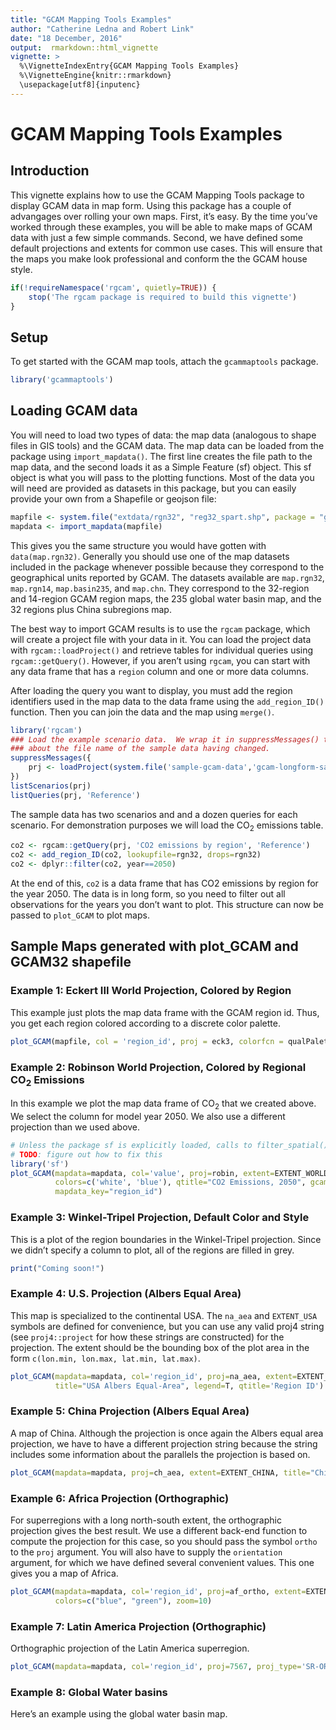 ```yaml
--- 
title: "GCAM Mapping Tools Examples"
author: "Catherine Ledna and Robert Link"
date: "18 December, 2016"
output:  rmarkdown::html_vignette
vignette: >
  %\VignetteIndexEntry{GCAM Mapping Tools Examples}
  %\VignetteEngine{knitr::rmarkdown}
  \usepackage[utf8]{inputenc}
--- 
```


# GCAM Mapping Tools Examples

## Introduction
This vignette explains how to use the GCAM Mapping Tools package to display GCAM data in map form.  Using this package has a couple of advangages over rolling your own maps.  First, it's easy.  By the time you've worked through these examples, you will be able to make maps of GCAM data with just a few simple commands.  Second, we have defined some default projections and extents for common use cases.  This will ensure that the maps you make look professional and conform the the GCAM house style.

```r
if(!requireNamespace('rgcam', quietly=TRUE)) {
    stop('The rgcam package is required to build this vignette')
}
```

## Setup
To get started with the GCAM map tools, attach the `gcammaptools` package.
```r
library('gcammaptools')
```

## Loading GCAM data

You will need to load two types of data:  the map data (analogous to shape files in GIS tools) and the GCAM data.  The map data can be loaded from the package using `import_mapdata()`.  The first line creates the file path to the map data, and the second loads it as a Simple Feature (sf) object.  This sf object is what you will pass to the plotting functions.  Most of the data you will need are provided as datasets in this package, but you can easily provide your own from a Shapefile or geojson file:
```r
mapfile <- system.file("extdata/rgn32", "reg32_spart.shp", package = "gcammaptools")
mapdata <- import_mapdata(mapfile)
```
This gives you the same structure you would have gotten with `data(map.rgn32)`.  Generally you should use one of the map datasets included in the package whenever possible because they correspond to the geographical units reported by GCAM.  The datasets available are `map.rgn32`, `map.rgn14`, `map.basin235`, and `map.chn`.  They correspond to the 32-region and 14-region GCAM region maps, the 235 global water basin map, and the 32 regions plus China subregions map.

The best way to import GCAM results is to use the `rgcam` package, which will create a project file with your data in it.  You can load the project data with `rgcam::loadProject()` and retrieve tables for individual queries using `rgcam::getQuery()`.  However, if you aren't using `rgcam`, you can start with any data frame that has a `region` column and one or more data columns.

After loading the query you want to display, you must add the region identifiers used in the map data to the data frame using the `add_region_ID()` function.  Then you can join the data and the map using `merge()`.

```r
library('rgcam')
### Load the example scenario data.  We wrap it in suppressMessages() to hide an unhelpful notice
### about the file name of the sample data having changed.
suppressMessages({
    prj <- loadProject(system.file('sample-gcam-data','gcam-longform-sample.dat', package='gcammaptools'))
})
listScenarios(prj)
listQueries(prj, 'Reference')
```

The sample data has two scenarios and and a dozen queries for each scenario.  For demonstration purposes we will load the CO<sub>2</sub> emissions table.  

```r
co2 <- rgcam::getQuery(prj, 'CO2 emissions by region', 'Reference')
co2 <- add_region_ID(co2, lookupfile=rgn32, drops=rgn32)
co2 <- dplyr::filter(co2, year==2050)
```
At the end of this, `co2` is a data frame that has CO2 emissions by region for the year 2050.  The data is in long form, so you need to filter out all observations for the years you don't want to plot.  This structure can now be passed to `plot_GCAM` to plot maps.

## Sample Maps generated with plot_GCAM and GCAM32 shapefile

### Example 1: Eckert III World Projection, Colored by Region

This example just plots the map data frame with the GCAM region id.  Thus, you get each region colored according to a discrete color palette.
```r
plot_GCAM(mapfile, col = 'region_id', proj = eck3, colorfcn = qualPalette)
```

### Example 2: Robinson World Projection, Colored by Regional CO<sub>2</sub> Emissions
In this example we plot the map data frame of CO<sub>2</sub> that we created above.  We select the column for model year 2050.  We also use a different projection than we used above.
```r
# Unless the package sf is explicitly loaded, calls to filter_spatial() (from plot_GCAM()) fail.
# TODO: figure out how to fix this
library('sf')
plot_GCAM(mapdata=mapdata, col='value', proj=robin, extent=EXTENT_WORLD, title="Robinson World", legend=T,
          colors=c('white', 'blue'), qtitle="CO2 Emissions, 2050", gcam_df=co2, gcam_key='id',
          mapdata_key="region_id")
```

### Example 3: Winkel-Tripel Projection, Default Color and Style
This is a plot of the region boundaries in the Winkel-Tripel projection.  Since we didn't specify a column to plot, all of the regions are filled in grey.
```r
print("Coming soon!")
```

### Example 4: U.S. Projection (Albers Equal Area)
This map is specialized to the continental USA.  The `na_aea` and `EXTENT_USA` symbols are defined for convenience, but you can use any valid proj4 string (see `proj4::project` for how these strings are constructed) for the projection.  The extent should be the bounding box of the plot area in the form `c(lon.min, lon.max, lat.min, lat.max)`.
```r
plot_GCAM(mapdata=mapdata, col='region_id', proj=na_aea, extent=EXTENT_USA, 
          title="USA Albers Equal-Area", legend=T, qtitle='Region ID')
```

### Example 5: China Projection (Albers Equal Area)
A map of China.  Although the projection is once again the Albers equal area projection, we have to have a different projection string because the string includes some information about the parallels the projection is based on.
```r
plot_GCAM(mapdata=mapdata, proj=ch_aea, extent=EXTENT_CHINA, title="China Albers Equal-Area")
```

### Example 6: Africa Projection (Orthographic)
For superregions with a long north-south extent, the orthographic projection gives the best result.  We use a different back-end function to compute the projection for this case, so you should pass the symbol `ortho` to the `proj` argument.  You will also have to supply the `orientation` argument, for which we have defined several convenient values.  This one gives you a map of Africa.
```r
plot_GCAM(mapdata=mapdata, col='region_id', proj=af_ortho, extent=EXTENT_AFRICA,
          colors=c("blue", "green"), zoom=10)
```

### Example 7: Latin America Projection (Orthographic)
Orthographic projection of the Latin America superregion.
```r
plot_GCAM(mapdata=mapdata, col='region_id', proj=7567, proj_type='SR-ORG', extent=EXTENT_LA, zoom=8)
```

### Example 8: Global Water basins
Here's an example using the global water basin map.
```r
```

